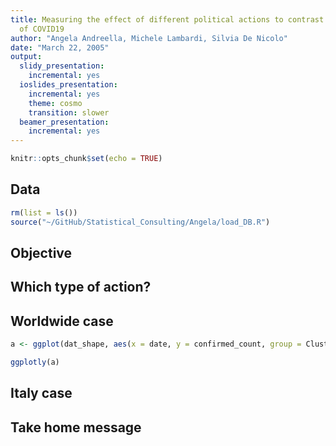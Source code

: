 ```yaml
---
title: Measuring the effect of different political actions to contrast the contagion
  of COVID19
author: "Angela Andreella, Michele Lambardi, Silvia De Nicolo"
date: "March 22, 2005"
output:
  slidy_presentation:
    incremental: yes
  ioslides_presentation:
    incremental: yes
    theme: cosmo
    transition: slower
  beamer_presentation:
    incremental: yes
---
```


```r
knitr::opts_chunk$set(echo = TRUE)
```

## Data

```r
rm(list = ls())
source("~/GitHub/Statistical_Consulting/Angela/load_DB.R")
```

## Objective


## Which type of action?


## Worldwide case

```r
a <- ggplot(dat_shape, aes(x = date, y = confirmed_count, group = Clusters, color = Clusters)) + geom_smooth() + scale_x_date(date_labels = "%b %d") + theme_classic() + ylab("Date") + xlab("Confirmed")

ggplotly(a)
```

## Italy case


## Take home message

